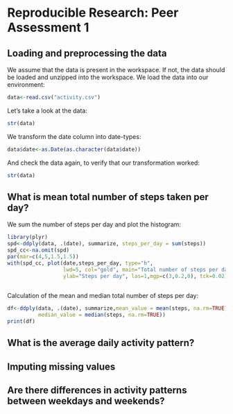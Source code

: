 # Reproducible Research: Peer Assessment 1


## Loading and preprocessing the data

We assume that the data is present in the workspace. If not, the data should be loaded and unzipped into the workspace. We load the data into our environment:

```r
data<-read.csv("activity.csv")
```
 
Let's take a look at the data:

```r
str(data)
```
 
We transform the date column into date-types:

```r
data$date<-as.Date(as.character(data$date))
```
 
And check the data again, to verify that our transformation worked:

```r
str(data)
```


## What is mean total number of steps taken per day?

We sum the number of steps per day and plot the histogram:

```r
library(plyr)
spd<-ddply(data, .(date), summarize, steps_per_day = sum(steps))
spd_cc<-na.omit(spd)
par(mar=c(4,5,1.5,1.5))
with(spd_cc, plot(date,steps_per_day, type="h", 
                  lwd=5, col="gold", main="Total number of steps per day", 
                  ylab="Steps per day", las=1,mgp=c(3,0.2,0), tck=0.02))
 
```

Calculation of the mean and median total number of steps per day:

```r
df<-ddply(data, .(date), summarize,mean_value = mean(steps, na.rm=TRUE), 
          median_value = median(steps, na.rm=TRUE))
print(df)
```

## What is the average daily activity pattern?



## Imputing missing values



## Are there differences in activity patterns between weekdays and weekends?
